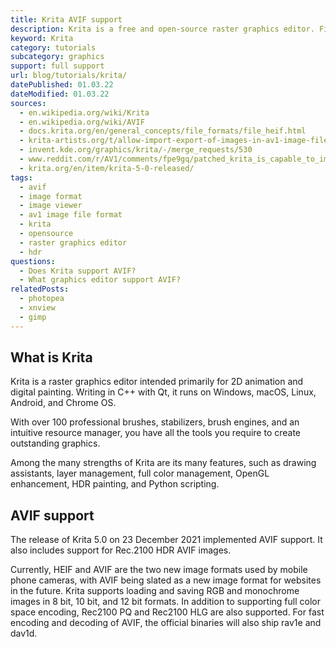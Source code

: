 ```yaml
---
title: Krita AVIF support
description: Krita is a free and open-source raster graphics editor. Find out if Krita already supports AVIF.
keyword: Krita
category: tutorials
subcategory: graphics
support: full support
url: blog/tutorials/krita/
datePublished: 01.03.22
dateModified: 01.03.22
sources:
  - en.wikipedia.org/wiki/Krita
  - en.wikipedia.org/wiki/AVIF
  - docs.krita.org/en/general_concepts/file_formats/file_heif.html
  - krita-artists.org/t/allow-import-export-of-images-in-av1-image-file-format-avif/4626
  - invent.kde.org/graphics/krita/-/merge_requests/530
  - www.reddit.com/r/AV1/comments/fpe9gq/patched_krita_is_capable_to_importexport_avif/
  - krita.org/en/item/krita-5-0-released/
tags:
  - avif
  - image format
  - image viewer
  - av1 image file format
  - krita
  - opensource
  - raster graphics editor
  - hdr
questions:
  - Does Krita support AVIF?
  - What graphics editor support AVIF?
relatedPosts:
  - photopea
  - xnview
  - gimp
---
```


## What is Krita

Krita is a raster graphics editor intended primarily for 2D animation and digital painting. Writing in C++ with Qt, it runs on Windows, macOS, Linux, Android, and Chrome OS.

With over 100 professional brushes, stabilizers, brush engines, and an intuitive resource manager, you have all the tools you require to create outstanding graphics.

Among the many strengths of Krita are its many features, such as drawing assistants, layer management, full color management, OpenGL enhancement, HDR painting, and Python scripting.

## AVIF support

The release of Krita 5.0 on 23 December 2021 implemented AVIF support. It also includes support for Rec.2100 HDR AVIF images.

Currently, HEIF and AVIF are the two new image formats used by mobile phone cameras, with AVIF being slated as a new image format for websites in the future. Krita supports loading and saving RGB and monochrome images in 8 bit, 10 bit, and 12 bit formats. In addition to supporting full color space encoding, Rec2100 PQ and Rec2100 HLG are also supported. For fast encoding and decoding of AVIF, the official binaries will also ship rav1e and dav1d.

